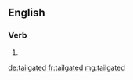 ==English==

===Verb===
{{head|en|verb form}}

# {{en-past of|tailgate}}

[[de:tailgated]]
[[fr:tailgated]]
[[mg:tailgated]]